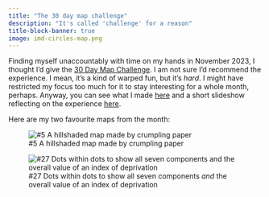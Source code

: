 ```yaml
---
title: "The 30 day map challenge"
description: "It's called 'challenge' for a reason"
title-block-banner: true
image: imd-circles-map.png
---
```


Finding myself unaccountably with time on my hands in November 2023, I thought I'd give the [30 Day Map Challenge](https://30daymapchallenge.com/). I am not sure I'd recommend the experience. I mean, it's a kind of warped fun, but it's _hard_. I might have restricted my focus too much for it to stay interesting for a whole month, perhaps. Anyway, you can see what I made [here](https://dosull.github.io/30-day-maps-2023/) and a short slideshow reflecting on the experience [here](https://dosull.github.io/30-day-maps-2023/maps/maptime/maptime-30-days.html#/title-slide).

Here are my two favourite maps from the month:

![#5 A hillshaded map made by crumpling paper](05-crumpled-paper-hillshade.jpg)

![#27 Dots within dots to show all seven components _and_ the overall value of an index of deprivation](imd-circles-map.png)
